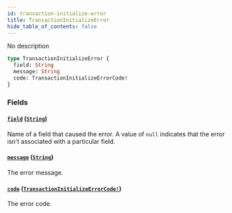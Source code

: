 ```yaml
---
id: transaction-initialize-error
title: TransactionInitializeError
hide_table_of_contents: false
---
```


No description

```graphql
type TransactionInitializeError {
  field: String
  message: String
  code: TransactionInitializeErrorCode!
}
```

### Fields

#### [`field`](#) ([`String`](../../../developer/api-reference/scalars/string))

Name of a field that caused the error. A value of `null` indicates that the error isn't associated with a particular field.

#### [`message`](#) ([`String`](../../../developer/api-reference/scalars/string))

The error message.

#### [`code`](#) ([`TransactionInitializeErrorCode!`](../../../developer/api-reference/enums/transaction-initialize-error-code))

The error code.
